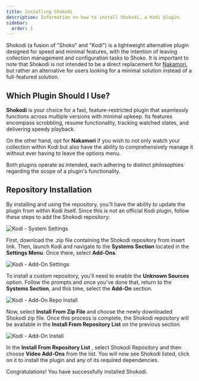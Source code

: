 ```yaml
---
title: Installing Shokodi
description: Information on how to install Shokodi, a Kodi plugin.
sidebar:
  order: 1
---
```



Shokodi (a fusion of "Shoko" and "Kodi") is a lightweight alternative plugin designed for speed and minimal features,
with the intention of leaving collection management and configuration tasks to Shoko. It is important to note that
Shokodi is not intended to be a direct replacement for [Nakamori](https://shokunin.monogatari.pl/projects/nakamori/),
but rather an alternative for users looking for a minimal solution instead of a full-featured solution.

## Which Plugin Should I Use?

**Shokodi** is your choice for a fast, feature-restricted plugin that seamlessly functions across multiple versions
with minimal upkeep. Its features encompass scrobbling, resume functionality, tracking watched states, and
delivering speedy playback.

On the other hand, opt for **Nakamori** if you wish to not only watch your collection within Kodi but also have the
ability to comprehensively manage it without ever having to leave the options menu.

Both plugins operate as intended, each adhering to distinct philosophies regarding the scope of a plugin's
functionality.

## Repository Installation

By installing and using the repository, you'll have the ability to update the plugin from within Kodi itself.
Since this is not an official Kodi plugin, follow these steps to add the Shokodi repository:

![Kodi - System Settings](../../../assets/img/shokodi/kodi-system-settings.jpg)

First, download the .zip file containing the Shokodi repository from insert link. Then, launch Kodi and navigate to
the **Systems Section** located in the **Settings Menu**. Once there, select **Add-Ons**.

![Kodi - Add-On Settings](../../../assets/img/shokodi/kodi-addon-options.jpg)

To install a custom repository, you'll need to enable the **Unknown Sources** option. Follow the prompts and
once you've done that, return to the **Systems Section**, and this time, select the **Add-On** section.

![Kodi - Add-On Repo Install](../../../assets/img/shokodi/kodi-addon-repo-install.jpg)

Now, select **Install From Zip File** and choose the newly downloaded Shokodi zip file. Once this process is complete,
the Shokodi repository will be available in the **Install From Repository List** on the previous section.

![Kodi - Add-On Install](../../../assets/img/shokodi/kodi-addon-install.jpg)

In the **Install From Repository List** , select Shokodi Repository and then choose **Video Add-Ons** from the list. You will now
see Shokodi listed, click on it to install the plugin and any of its required dependencies.

Congratulations! You have successfully installed Shokodi.
